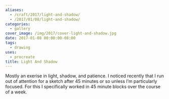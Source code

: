 ```yaml
---
aliases:
  - /craft/2017/light-and-shadow/
  - /2017/01/08/light-and-shadow/
categories:
  - gallery
cover_image: /img/2017/cover-light-and-shadow.jpg
date: 2017-01-08 00:00:00-08:00
tags:
  - drawing
uses:
  - procreate
title: Light And Shadow
---
```


Mostly an exerise in light, shadow, and patience.
I noticed recently that I run out of attention for a sketch after 45 minutes or so unless I’m particularly focused.
For this I specifically worked in 45 minute blocks over the course of a week.
